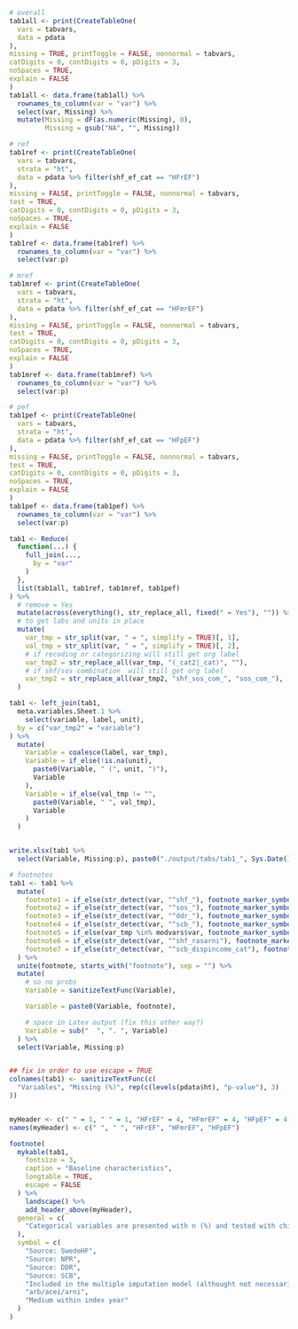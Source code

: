 ```r

# overall
tab1all <- print(CreateTableOne(
  vars = tabvars,
  data = pdata
),
missing = TRUE, printToggle = FALSE, nonnormal = tabvars,
catDigits = 0, contDigits = 0, pDigits = 3,
noSpaces = TRUE,
explain = FALSE
)
tab1all <- data.frame(tab1all) %>%
  rownames_to_column(var = "var") %>%
  select(var, Missing) %>%
  mutate(Missing = dF(as.numeric(Missing), 0), 
         Missing = gsub("NA", "", Missing))

# ref
tab1ref <- print(CreateTableOne(
  vars = tabvars,
  strata = "ht",
  data = pdata %>% filter(shf_ef_cat == "HFrEF")
),
missing = FALSE, printToggle = FALSE, nonnormal = tabvars,
test = TRUE,
catDigits = 0, contDigits = 0, pDigits = 3,
noSpaces = TRUE,
explain = FALSE
)
tab1ref <- data.frame(tab1ref) %>%
  rownames_to_column(var = "var") %>%
  select(var:p)

# mref
tab1mref <- print(CreateTableOne(
  vars = tabvars,
  strata = "ht",
  data = pdata %>% filter(shf_ef_cat == "HFmrEF")
),
missing = FALSE, printToggle = FALSE, nonnormal = tabvars,
test = TRUE,
catDigits = 0, contDigits = 0, pDigits = 3,
noSpaces = TRUE,
explain = FALSE
)
tab1mref <- data.frame(tab1mref) %>%
  rownames_to_column(var = "var") %>%
  select(var:p)

# pef
tab1pef <- print(CreateTableOne(
  vars = tabvars,
  strata = "ht",
  data = pdata %>% filter(shf_ef_cat == "HFpEF")
),
missing = FALSE, printToggle = FALSE, nonnormal = tabvars,
test = TRUE,
catDigits = 0, contDigits = 0, pDigits = 3,
noSpaces = TRUE,
explain = FALSE
)
tab1pef <- data.frame(tab1pef) %>%
  rownames_to_column(var = "var") %>%
  select(var:p)

tab1 <- Reduce(
  function(...) {
    full_join(...,
      by = "var"
    )
  },
  list(tab1all, tab1ref, tab1mref, tab1pef)
) %>%
  # remove = Yes
  mutate(across(everything(), str_replace_all, fixed(" = Yes"), "")) %>%
  # to get labs and units in place
  mutate(
    var_tmp = str_split(var, " = ", simplify = TRUE)[, 1],
    val_tmp = str_split(var, " = ", simplify = TRUE)[, 2],
    # if recoding or categorizing will still get org label
    var_tmp2 = str_replace_all(var_tmp, "(_cat2|_cat)", ""),
    # if shf/sos combination  will still get org label
    var_tmp2 = str_replace_all(var_tmp2, "shf_sos_com_", "sos_com_"),
  )

tab1 <- left_join(tab1,
  meta.variables.Sheet.1 %>%
    select(variable, label, unit),
  by = c("var_tmp2" = "variable")
) %>%
  mutate(
    Variable = coalesce(label, var_tmp),
    Variable = if_else(!is.na(unit),
      paste0(Variable, " (", unit, ")"),
      Variable
    ),
    Variable = if_else(val_tmp != "",
      paste0(Variable, " ", val_tmp),
      Variable
    )
  )


write.xlsx(tab1 %>%
  select(Variable, Missing:p), paste0("./output/tabs/tab1_", Sys.Date(), ".xlsx"), rowNames = FALSE)

# footnotes
tab1 <- tab1 %>%
  mutate(
    footnote1 = if_else(str_detect(var, "^shf_"), footnote_marker_symbol(1), ""),
    footnote2 = if_else(str_detect(var, "^sos_"), footnote_marker_symbol(2), ""),
    footnote3 = if_else(str_detect(var, "^ddr_"), footnote_marker_symbol(3), ""),
    footnote4 = if_else(str_detect(var, "^scb_"), footnote_marker_symbol(4), ""),
    footnote5 = if_else(var_tmp %in% modvars$var, footnote_marker_symbol(5), ""),
    footnote6 = if_else(str_detect(var, "^shf_rasarni"), footnote_marker_symbol(6), ""),
    footnote7 = if_else(str_detect(var, "^scb_dispincome_cat"), footnote_marker_symbol(7), "")
  ) %>%
  unite(footnote, starts_with("footnote"), sep = "") %>%
  mutate(
    # so no probs
    Variable = sanitizeTextFunc(Variable),

    Variable = paste0(Variable, footnote),

    # space in Latex output (fix this other way?)
    Variable = sub("  ", ". ", Variable)
  ) %>%
  select(Variable, Missing:p)


## fix in order to use escape = TRUE
colnames(tab1) <- sanitizeTextFunc(c(
  "Variables", "Missing (%)", rep(c(levels(pdata$ht), "p-value"), 3)
))


myHeader <- c(" " = 1, " " = 1, "HFrEF" = 4, "HFmrEF" = 4, "HFpEF" = 4)
names(myHeader) <- c(" ", " ", "HFrEF", "HFmrEF", "HFpEF")

footnote(
  mykable(tab1,
    fontsize = 3,
    caption = "Baseline characteristics",
    longtable = TRUE,
    escape = FALSE
  ) %>%
    landscape() %>%
    add_header_above(myHeader),
  general = c(
    "Categorical variables are presented with n (%) and tested with chi-square test and continuous variables with median [q1-q3] and tested with Kruskal-Wallis test."
  ),
  symbol = c(
    "Source: SwedeHF",
    "Source: NPR",
    "Source: DDR",
    "Source: SCB",
    "Included in the multiple imputation model (althought not necessarily imputed if there is no missing data) and logistic/cox models",
    "arb/acei/arni",
    "Medium within index year"
  )
)
```
